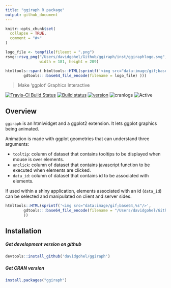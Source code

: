 ```yaml
---
title: "ggiraph R package"
output: github_document
---
```


```r
knitr::opts_chunk$set(
  collapse = TRUE,
  comment = "#>"
)
```



```r
logo_file <- tempfile(fileext = ".png")
rsvg::rsvg_png("/Users/davidgohel/Github/ggiraph/inst/ggiraphlogo.svg", file = logo_file, 
               width = 181, height = 209)

htmltools::span( htmltools::HTML(sprintf('<img src="data:image/gif;base64,%s"/>',
        gdtools:::base64_file_encode(filename = logo_file) )))
```

> Make 'ggplot' Graphics Interactive

[![Travis-CI Build Status](https://travis-ci.org/davidgohel/ggiraph.svg?branch=master)](https://travis-ci.org/davidgohel/ggiraph)
[![Build status](https://ci.appveyor.com/api/projects/status/github/davidgohel/ggiraph?branch=master)](https://ci.appveyor.com/project/davidgohel/ggiraph/branch/master)
[![version](http://www.r-pkg.org/badges/version/ggiraph)](https://CRAN.R-project.org/package=ggiraph)
![cranlogs](http://cranlogs.r-pkg.org./badges/ggiraph)
![Active](http://www.repostatus.org/badges/latest/active.svg)

## Overview

`ggiraph` is an htmlwidget and a ggplot2 extension. It lets ggplot graphics being animated. 

Animation is made with ggplot geometries that can understand three arguments:

* `tooltip`: column of dataset that contains tooltips to be displayed when mouse is over elements. 
* `onclick`: column of dataset that contains javascript function to be executed when elements are clicked. 
* `data_id`: column of dataset that contains id to be associated with elements. 

If used within a shiny application, elements associated with an id (`data_id`) can be selected and manipulated on client and server sides.

```r
htmltools::HTML(sprintf('<img src="data:image/gif;base64,%s"/>',
        gdtools:::base64_file_encode(filename = "/Users/davidgohel/Github/ggiraph/inst/ggiraph.gif")
        ))
```

## Installation 

##### Get development version on github

```r
devtools::install_github('davidgohel/ggiraph')
```

##### Get CRAN version

```r
install.packages("ggiraph")
```    

